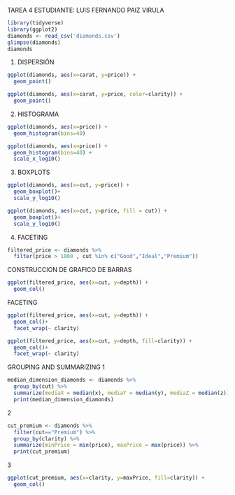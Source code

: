 TAREA 4
ESTUDIANTE: LUIS FERNANDO PAIZ VIRULA

```{r}
library(tidyverse)
library(ggplot2)
diamonds <- read_csv('diamonds.csv')
glimpse(diamonds)
diamonds
```

1. DISPERSIÓN
```{r}
ggplot(diamonds, aes(x=carat, y=price)) +
  geom_point()

ggplot(diamonds, aes(x=carat, y=price, color=clarity)) +
  geom_point()
```
2. HISTOGRAMA
```{r}
ggplot(diamonds, aes(x=price)) +
  geom_histogram(bins=40)

ggplot(diamonds, aes(x=price)) +
  geom_histogram(bins=40) +
  scale_x_log10()
```
3. BOXPLOTS
```{r}
ggplot(diamonds, aes(x=cut, y=price)) +
  geom_boxplot()+
  scale_y_log10()

ggplot(diamonds, aes(x=cut, y=price, fill = cut)) +
  geom_boxplot()+
  scale_y_log10()
```

4. FACETING
```{r}
filtered_price <- diamonds %>%
  filter(price > 1000 , cut %in% c("Good","Ideal","Premium"))
```
CONSTRUCCION DE GRAFICO DE BARRAS
```{r}
ggplot(filtered_price, aes(x=cut, y=depth)) +
  geom_col()
```
FACETING
```{r}
ggplot(filtered_price, aes(x=cut, y=depth)) +
  geom_col()+
  facet_wrap(~ clarity)

ggplot(filtered_price, aes(x=cut, y=depth, fill=clarity)) +
  geom_col()+
  facet_wrap(~ clarity)
```
GROUPING AND SUMMARIZING
1
```{r}
median_dimension_diamonds <- diamonds %>%
  group_by(cut) %>%
  summarize(mediaX = median(x), mediaY = median(y), mediaZ = median(z))
  print(median_dimension_diamonds)
```

2
```{r}
cut_premium <- diamonds %>%
  filter(cut=="Premium") %>%
  group_by(clarity) %>%
  summarize(minPrice = min(price), maxPrice = max(price)) %>%
  print(cut_premium)
```

3
```{r}
ggplot(cut_premium, aes(x=clarity, y=maxPrice, fill=clarity)) +
  geom_col()
```



